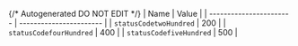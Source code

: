 {/* Autogenerated DO NOT EDIT  */}
| Name                    | Value                   |
| ----------------------- | ----------------------- |
| `statusCodetwoHundred`  | 200                     |
| `statusCodefourHundred` | 400                     |
| `statusCodefiveHundred` | 500                     |